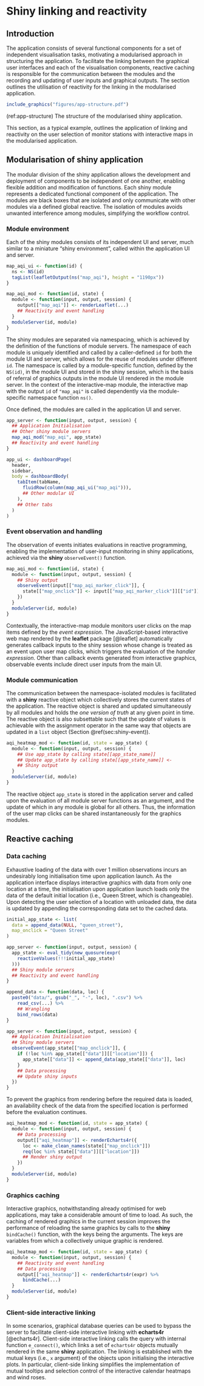 # Shiny linking and reactivity {#ch:linking}

## Introduction

The application consists of several functional components for a set of independent visualisation tasks, motivating a modularised approach in structuring the application. To facilitate the linking between the graphical user interfaces and each of the visualisation components, reactive caching is responsible for the communication between the modules and the recording and updating of user inputs and graphical outputs. The section outlines the utilisation of reactivity for the linking in the modularised application.

```r
include_graphics("figures/app-structure.pdf")
```

(ref:app-structure) The structure of the modularised shiny application.

This section, as a typical example, outlines the application of linking and reactivity on the user selection of monitor stations with interactive maps in the modularised application.

## Modularisation of shiny application

The modular division of the shiny application allows the development and deployment of components to be independent of one another, enabling flexible addition and modification of functions. Each shiny module represents a dedicated functional component of the application. The modules are black boxes that are isolated and only communicate with other modules via a defined global reactive. The isolation of modules avoids unwanted interference among modules, simplifying the workflow control.

### Module environment

Each of the shiny modules consists of its independent UI and server, much similar to a miniature "shiny environment", called within the application UI and server.

```r
map_aqi_ui <- function(id) {
  ns <- NS(id)
  tagList(leafletOutput(ns("map_aqi"), height = "1190px"))
}

map_aqi_mod <- function(id, state) {
  module <- function(input, output, session) {
    output[["map_aqi"]] <- renderLeaflet(...)
    ## Reactivity and event handling
  }
  moduleServer(id, module)
}
```

The shiny modules are separated via namespacing, which is achieved by the definition of the functions of module servers. The namespace of each module is uniquely identified and called by a caller-defined `id` for both the module UI and server, which allows for the reuse of modules under different `id`. The namespace is called by a module-specific function, defined by the `NS(id)`, in the module UI and stored in the shiny session, which is the basis of referral of graphics outputs in the module UI rendered in the module server. In the context of the interactive-map module, the interactive map with the output `id` of `"map_aqi"` is called dependently via the module-specific namespace function `ns()`.

Once defined, the modules are called in the application UI and server.

```r
app_server <- function(input, output, session) {
  ## Application Initialisation
  ## Other shiny module servers
  map_aqi_mod("map_aqi", app_state)
  ## Reactivity and event handling
}

app_ui <- dashboardPage(
  header,
  sidebar,
  body = dashboardBody(
    tabItem(tabName,
      fluidRow(column(map_aqi_ui("map_aqi"))),
      ## Other modular UI
    ),
    ## Other tabs
  )
)
```

### Event observation and handling {#sec:shiny-event}

The observation of events initiates evaluations in reactive programming, enabling the implementation of user-input monitoring in shiny applications, achieved via the **shiny** `observeEvent()` function.

```r
map_aqi_mod <- function(id, state) {
  module <- function(input, output, session) {
    ## Shiny output
    observeEvent(input[["map_aqi_marker_click"]], {
      state[["map_onclick"]] <- input[["map_aqi_marker_click"]][["id"]]
    })
  }
  moduleServer(id, module)
}
```

Contextually, the interactive-map module monitors user clicks on the map items defined by the *event expression*. The JavaScript-based interactive web map rendered by the **leaflet** package [@leaflet] automatically generates callback inputs to the shiny session whose change is treated as an event upon user map clicks, which triggers the evaluation of the *handler expression*. Other than callback events generated from interactive graphics, observable events include direct user inputs from the main UI.

### Module communication

The communication between the namespace-isolated modules is facilitated with a **shiny** reactive object which collectively stores the current states of the application. The reactive object is shared and updated simultaneously by all modules and holds the *one version of truth* at any given point in time. The reactive object is also subsettable such that the update of values is achievable with the assignment operator in the same way that objects are updated in a `list` object (Section \@ref(sec:shiny-event)).

```r
aqi_heatmap_mod <- function(id, state = app_state) {
  module <- function(input, output, session) {
    ## Use app_state by calling state[[app_state_name]]
    ## Update app_state by calling state[[app_state_name]] <-
    ## Shiny output
  }
  moduleServer(id, module)
}
```

The reactive object `app_state` is stored in the application server and called upon the evaluation of all module server functions as an argument, and the update of which in any module is global for all others. Thus, the information of the user map clicks can be shared instantaneously for the graphics modules.

## Reactive caching

### Data caching

Exhaustive loading of the data with over 1 million observations incurs an undesirably long initialisation time upon application launch. As the application interface displays interactive graphics with data from only one location at a time, the initialisation upon application launch loads only the data of the default initial location (i.e., Queen Street, which is changeable). Upon detecting the user selection of a location with unloaded data, the data is updated by appending the corresponding data set to the cached data.

```r
initial_app_state <- list(
  data = append_data(NULL, "queen_street"),
  map_onclick = "Queen Street"
)

app_server <- function(input, output, session) {
  app_state <- eval_tidy(new_quosure(expr(
    reactiveValues(!!!initial_app_state)
  )))
  ## Shiny module servers
  ## Reactivity and event handling
}

append_data <- function(data, loc) {
  paste0("data/", gsub("_", "-", loc), ".csv") %>%
    read_csv(...) %>%
    ## Wrangling
    bind_rows(data)
}

app_server <- function(input, output, session) {
  ## Application Initialisation
  ## Shiny module servers
  observeEvent(app_state[["map_onclick"]], {
    if (!loc %in% app_state[["data"]][["location"]]) {
      app_state[["data"]] <- append_data(app_state[["data"]], loc)
    }
    ## Data processing
    ## Update shiny inputs
  })
}
```
To prevent the graphics from rendering before the required data is loaded, an availability check of the data from the specified location is performed before the evaluation continues.

```r
aqi_heatmap_mod <- function(id, state = app_state) {
  module <- function(input, output, session) {
    ## Data processing
    output[["aqi_heatmap"]] <- renderEcharts4r({
      loc <- make_clean_names(state[["map_onclick"]])
      req(loc %in% state[["data"]][["location"]])
      ## Render shiny output
    })
  }
  moduleServer(id, module)
}
```

### Graphics caching

Interactive graphics, notwithstanding already optimised for web applications, may take a considerable amount of time to load. As such, the caching of rendered graphics in the current session improves the performance of reloading the same graphics by calls to the **shiny** `bindCache()` function, with the keys being the arguments. The keys are variables from which a collectively unique graphic is rendered.

```r
aqi_heatmap_mod <- function(id, state = app_state) {
  module <- function(input, output, session) {
    ## Reactivity and event handling
    ## Data processing
    output[["aqi_heatmap"]] <- renderEcharts4r(expr) %>%
      bindCache(...)
  }
  moduleServer(id, module)
}
```

### Client-side interactive linking

In some scenarios, graphical database queries can be used to bypass the server to facilitate client-side interactive linking with **echarts4r** [@echarts4r]. Client-side interactive linking calls the query with internal function `e_connect()`, which links a set of `echarts4r` objects mutually rendered in the same **shiny** application. The linking is established with the mutual keys (i.e., `x` argument) of the objects upon initialising the interactive plots. In particular, client-side linking simplifies the implementation of mutual tooltips and selection control of the interactive calendar heatmaps and wind roses.
